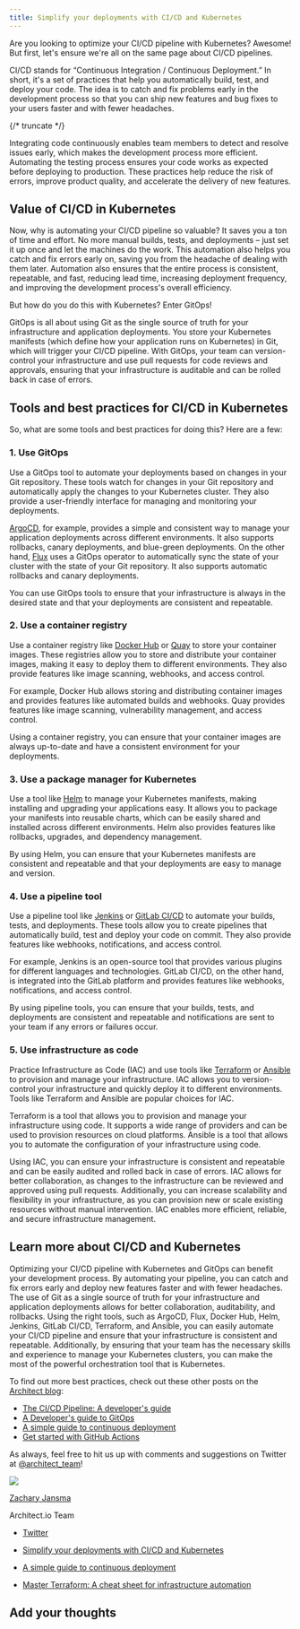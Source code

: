 ```yaml
---
title: Simplify your deployments with CI/CD and Kubernetes
---
```


Are you looking to optimize your CI/CD pipeline with Kubernetes? Awesome! But first, let's ensure
we're all on the same page about CI/CD pipelines.

CI/CD stands for “Continuous Integration / Continuous Deployment.” In short, it's a set of practices
that help you automatically build, test, and deploy your code. The idea is to catch and fix problems
early in the development process so that you can ship new features and bug fixes to your users
faster and with fewer headaches.

{/* truncate */}

Integrating code continuously enables team members to detect and resolve issues early, which makes
the development process more efficient. Automating the testing process ensures your code works as
expected before deploying to production. These practices help reduce the risk of errors, improve
product quality, and accelerate the delivery of new features.

## Value of CI/CD in Kubernetes

Now, why is automating your CI/CD pipeline so valuable? It saves you a ton of time and effort. No
more manual builds, tests, and deployments – just set it up once and let the machines do the work.
This automation also helps you catch and fix errors early on, saving you from the headache of
dealing with them later. Automation also ensures that the entire process is consistent, repeatable,
and fast, reducing lead time, increasing deployment frequency, and improving the development
process's overall efficiency.

But how do you do this with Kubernetes? Enter GitOps!

GitOps is all about using Git as the single source of truth for your infrastructure and application
deployments. You store your Kubernetes manifests (which define how your application runs on
Kubernetes) in Git, which will trigger your CI/CD pipeline. With GitOps, your team can
version-control your infrastructure and use pull requests for code reviews and approvals, ensuring
that your infrastructure is auditable and can be rolled back in case of errors.

## Tools and best practices for CI/CD in Kubernetes

So, what are some tools and best practices for doing this? Here are a few:

### 1. Use GitOps

Use a GitOps tool to automate your deployments based on changes in your Git repository. These tools
watch for changes in your Git repository and automatically apply the changes to your Kubernetes
cluster. They also provide a user-friendly interface for managing and monitoring your deployments.

[ArgoCD](https://argo-cd.readthedocs.io/en/stable/), for example, provides a simple and consistent
way to manage your application deployments across different environments. It also supports
rollbacks, canary deployments, and blue-green deployments. On the other hand,
[Flux](https://fluxcd.io/) uses a GitOps operator to automatically sync the state of your cluster
with the state of your Git repository. It also supports automatic rollbacks and canary deployments.

You can use GitOps tools to ensure that your infrastructure is always in the desired state and that
your deployments are consistent and repeatable.

### 2. Use a container registry

Use a container registry like [Docker Hub](https://hub.docker.com/) or [Quay](https://quay.io/) to
store your container images. These registries allow you to store and distribute your container
images, making it easy to deploy them to different environments. They also provide features like
image scanning, webhooks, and access control.

For example, Docker Hub allows storing and distributing container images and provides features like
automated builds and webhooks. Quay provides features like image scanning, vulnerability management,
and access control.

Using a container registry, you can ensure that your container images are always up-to-date and have
a consistent environment for your deployments.

### 3. Use a package manager for Kubernetes

Use a tool like [Helm](https://helm.sh/) to manage your Kubernetes manifests, making installing and
upgrading your applications easy. It allows you to package your manifests into reusable charts,
which can be easily shared and installed across different environments. Helm also provides features
like rollbacks, upgrades, and dependency management.

By using Helm, you can ensure that your Kubernetes manifests are consistent and repeatable and that
your deployments are easy to manage and version.

### 4. Use a pipeline tool

Use a pipeline tool like [Jenkins](https://www.jenkins.io/) or
[GitLab CI/CD](https://about.gitlab.com/features/continuous-integration/) to automate your builds,
tests, and deployments. These tools allow you to create pipelines that automatically build, test and
deploy your code on commit. They also provide features like webhooks, notifications, and access
control.

For example, Jenkins is an open-source tool that provides various plugins for different languages
and technologies. GitLab CI/CD, on the other hand, is integrated into the GitLab platform and
provides features like webhooks, notifications, and access control.

By using pipeline tools, you can ensure that your builds, tests, and deployments are consistent and
repeatable and notifications are sent to your team if any errors or failures occur.

### 5. Use infrastructure as code

Practice Infrastructure as Code (IAC) and use tools like [Terraform](https://www.terraform.io/) or
[Ansible](https://www.ansible.com/) to provision and manage your infrastructure. IAC allows you to
version-control your infrastructure and quickly deploy it to different environments. Tools like
Terraform and Ansible are popular choices for IAC.

Terraform is a tool that allows you to provision and manage your infrastructure using code. It
supports a wide range of providers and can be used to provision resources on cloud platforms.
Ansible is a tool that allows you to automate the configuration of your infrastructure using code.

Using IAC, you can ensure your infrastructure is consistent and repeatable and can be easily audited
and rolled back in case of errors. IAC allows for better collaboration, as changes to the
infrastructure can be reviewed and approved using pull requests. Additionally, you can increase
scalability and flexibility in your infrastructure, as you can provision new or scale existing
resources without manual intervention. IAC enables more efficient, reliable, and secure
infrastructure management.

## Learn more about CI/CD and Kubernetes

Optimizing your CI/CD pipeline with Kubernetes and GitOps can benefit your development process. By
automating your pipeline, you can catch and fix errors early and deploy new features faster and with
fewer headaches. The use of Git as a single source of truth for your infrastructure and application
deployments allows for better collaboration, auditability, and rollbacks. Using the right tools,
such as ArgoCD, Flux, Docker Hub, Helm, Jenkins, GitLab CI/CD, Terraform, and Ansible, you can
easily automate your CI/CD pipeline and ensure that your infrastructure is consistent and
repeatable. Additionally, by ensuring that your team has the necessary skills and experience to
manage your Kubernetes clusters, you can make the most of the powerful orchestration tool that is
Kubernetes.

To find out more best practices, check out these other posts on the
[Architect blog](https://www.architect.io/blog/):

- [The CI/CD Pipeline: A developer's guide](https://www.architect.io/blog/2022-10-24/cicd-pipeline-guide/)
- [A Developer's guide to GitOps](https://www.architect.io/blog/2021-01-11/gitops-developers-guide/)
- [A simple guide to continuous deployment](https://www.architect.io/blog/2023-03-09/a-simple-guide-to-continuous-deployment/)
- [Get started with GitHub Actions](https://www.architect.io/blog/2023-01-12/github-actions-tutorial/)

As always, feel free to hit us up with comments and suggestions on Twitter at
[@architect_team](@architect_team)!

![](https://secure.gravatar.com/avatar/569dcc89bc0d6965c153ba5e945b39b1?s=96&d=retro&r=g)

[Zachary Jansma](https://www.architect.io/blog/author/zach/)

Architect.io Team

- [Twitter](https://twitter.com/)

- [Simplify your deployments with CI/CD and Kubernetes](https://www.architect.io/blog/2023-03-22/deploy-cicd-kubernetes-tutorial/)
- [A simple guide to continuous deployment](https://www.architect.io/blog/2023-03-09/a-simple-guide-to-continuous-deployment/)
- [Master Terraform: A cheat sheet for infrastructure automation](https://www.architect.io/blog/2023-02-02/terraform-cheat-sheet/)

## Add your thoughts
